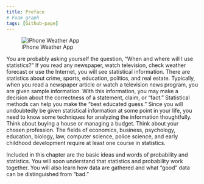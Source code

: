 ```yaml
---
title: Preface
# Foam graph
tags: [Github-page]
---
```


::: {layout="[[0.4, 1], [1]]"}
![iPhone Weather App](../assets/images/iphone-weather-app.gif)

You are probably asking yourself the question, "When and where will I use 
statistics?" If you read any newspaper, watch television, check weather forecast
or use the Internet, you will see statistical information. There are statistics
about crime, sports, education, politics, and real estate. Typically, when you
read a newspaper article or watch a television news program, you are given
sample information. With this information, you may make a decision about the
correctness of a statement, claim, or "fact." Statistical methods can help you
make the "best educated guess." Since you will undoubtedly be given statistical
information at some point in your life, you need to know some techniques for
analyzing the information thoughtfully. Think about buying a house or managing a
budget. Think about your chosen profession. The fields of economics, business,
psychology, education, biology, law, computer science, police science, and early
childhood development require at least one course in statistics.
:::

::: {.callout-important}
Included in this chapter are the basic ideas and words of probability and
statistics. You will soon understand that statistics and probability work
together. You will also learn how data are gathered and what "good" data can be
distinguished from "bad."
:::
